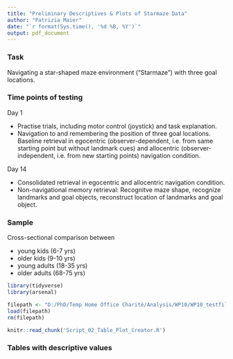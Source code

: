 ```yaml
---
title: "Preliminary Descriptives & Plots of Starmaze Data"
author: "Patrizia Maier"
date: "`r format(Sys.time(), '%d %B, %Y')`"
output: pdf_document
---
```


### Task
Navigating a star-shaped maze environment ("Starmaze") with three goal locations.

### Time points of testing

Day 1

* Practise trials, including motor control (joystick) and task explanation.
* Navigation to and remembering the position of three goal locations. Baseline retrieval in egocentric (observer-dependent, i.e. from same starting point but without landmark cues) and allocentric (observer-independent, i.e. from new starting points) navigation condition.
  
Day 14

* Consolidated retrieval in egocentric and allocentric navigation condition.
* Non-navigational memory retrieval: Recognitve maze shape, recognize landmarks and goal objects, reconstruct location of landmarks and goal object.

### Sample
Cross-sectional comparison between

* young kids (6-7 yrs)
* older kids (9-10 yrs)
* young adults (18-35 yrs)
* older adults (68-75 yrs)


```r
library(tidyverse)
library(arsenal)
```


```r
filepath <- "D:/PhD/Temp Home Office Charité/Analysis/WP10/WP10_testfiles/WP10_results/WP10_results_table.RData"
load(filepath)
rm(filepath)

knitr::read_chunk('Script_02_Table_Plot_Creator.R')
```


### Tables with descriptive values 
``` r
```

``` r
```

``` r
```

``` r
```

